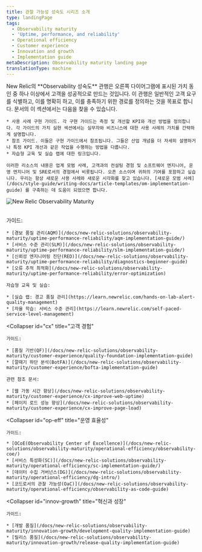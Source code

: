 ```yaml
---
title: 관찰 가능성 성숙도 시리즈 소개
type: landingPage
tags:
  - Observability maturity
  - 'Uptime, performance, and reliability'
  - Operational efficiency
  - Customer experience
  - Innovation and growth
  - Implementation guide
metaDescription: Observability maturity landing page
translationType: machine
---
```



<LandingPageHero>
  <HeroContent>
    New Relic의 **Observability 성숙도** 관행은 오른쪽 다이어그램에 표시된 가치 동인 중 하나 이상에서 고객을 성공적으로 만드는 것입니다. 이 관행은 일반적인 고객 요구를 식별하고, 이를 명확히 하고, 이를 충족하기 위한 경로를 정의하는 것을 목표로 합니다. 문서의 이 섹션에서는 다음을 찾을 수 있습니다.

    * 사용 사례 구현 가이드. 각 구현 가이드는 측정 및 개선할 KPI와 개선 방법을 정의합니다. 각 가이드의 가치 실현 섹션에서는 실무자와 비즈니스에 대한 사용 사례의 가치를 간략하게 설명합니다.
    * 참조 가이드. 이들은 구현 가이드에서 참조됩니다. 그들은 산업 개념을 더 자세히 설명하거나 특정 KPI 개선과 같은 작업을 수행하는 방법을 다룹니다.
    * 자습형 교육 및 실습 랩에 대한 링크입니다.

    이러한 리소스의 내용은 업계 모범 사례, 고객과의 컨설팅 경험 및 소프트웨어 엔지니어, 운영 엔지니어 및 SRE로서의 경험에서 비롯됩니다. 오픈 소스이며 귀하의 기여를 포함하고 싶습니다. 우리는 항상 새로운 사용 사례와 새로운 시각화를 찾고 있습니다. [새로운 모범 사례](/docs/style-guide/writing-docs/article-templates/om-implementation-guide) 를 구축하는 데 도움이 되었으면 합니다.
  </HeroContent>

  <img
    title="New Relic Observability Maturity"
    alt="New Relic Observability Maturity"
    src={observabilitymaturityOmavDrivers}
  />
</LandingPageHero>

<br/>

<CollapserGroup>
  <Collapser
    id="upr"
    title="가동 시간, 성능 및 안정성"
  >
    가이드:

    * [경보 품질 관리(AQM)](/docs/new-relic-solutions/observability-maturity/uptime-performance-reliability/aqm-implementation-guide/)
    * [서비스 수준 관리(SLM)](/docs/new-relic-solutions/observability-maturity/uptime-performance-reliability/slm-implementation-guide/)
    * [신뢰성 엔지니어링 진단(RED)](/docs/new-relic-solutions/observability-maturity/uptime-performance-reliability/diagnostics-beginner-guide)
    * [오류 추적 최적화](/docs/new-relic-solutions/observability-maturity/uptime-performance-reliability/error-optimization)

    자습형 교육 및 실습:

    * [실습 랩: 경고 품질 관리](https://learn.newrelic.com/hands-on-lab-alert-quality-management)
    * [자율 학습: 서비스 수준 관리](https://learn.newrelic.com/self-paced-service-level-management)
  </Collapser>

  <Collapser
    id="cx"
    title="고객 경험"
  >
    가이드:

    * [품질 기반(QF)](/docs/new-relic-solutions/observability-maturity/customer-experience/quality-foundation-implementation-guide)
    * [깔때기 하단 분석(BotFA)](/docs/new-relic-solutions/observability-maturity/customer-experience/bofta-implementation-guide)

    관련 참조 문서:

    * [웹 가동 시간 향상](/docs/new-relic-solutions/observability-maturity/customer-experience/cx-improve-web-uptime)
    * [페이지 로드 성능 향상](/docs/new-relic-solutions/observability-maturity/customer-experience/cx-improve-page-load)
  </Collapser>

  <Collapser
    id="op-eff"
    title="운영 효율성"
  >
    가이드:

    * [OCoE(Observability Center of Excellence)](/docs/new-relic-solutions/observability-maturity/operational-efficiency/observability-coe/)
    * [서비스 특성화(SC)](/docs/new-relic-solutions/observability-maturity/operational-efficiency/sc-implementation-guide/)
    * [데이터 수집 거버넌스(DG)](/docs/new-relic-solutions/observability-maturity/operational-efficiency/dg-intro/)
    * [코드로서의 관찰 가능성(OaC)](/docs/new-relic-solutions/observability-maturity/operational-efficiency/observability-as-code-guide)
  </Collapser>

  <Collapser
    id="innov-growth"
    title="혁신과 성장"
  >
    가이드:

    * [개발 품질](/docs/new-relic-solutions/observability-maturity/innovation-growth/development-quality-implementation-guide)
    * [릴리스 품질](/docs/new-relic-solutions/observability-maturity/innovation-growth/release-quality-implementation-guide)
  </Collapser>
</CollapserGroup>